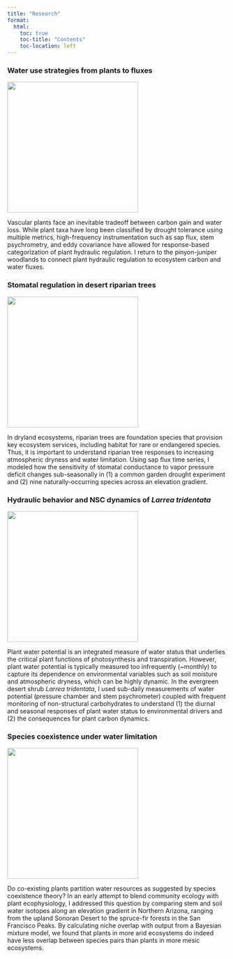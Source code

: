 ```yaml
---
title: "Research"
format:
  html:
    toc: true
    toc-title: "Contents"
    toc-location: left
---
```


### Water use strategies from plants to fluxes

![](img/PJ_flux_psy.jpg){height=300px}

Vascular plants face an inevitable tradeoff between carbon gain and water loss. While plant taxa have long been classified by drought tolerance using multiple metrics, high-frequency instrumentation such as sap flux, stem psychrometry, and eddy covariance have allowed for response-based categorization of plant hydraulic regulation. I return to the pinyon-juniper woodlands to connect plant hydraulic regulation to ecosystem carbon and water fluxes. 

### Stomatal regulation in desert riparian trees

![](img/cottonwood.jpg){width=300px}

In dryland ecosystems, riparian trees are foundation species that provision key ecosystem services, including habitat for rare or endangered species. Thus, it is important to understand riparian tree responses to increasing atmospheric dryness and water limitation. Using sap flux time series, I modeled how the sensitivity of stomatal conductance to vapor pressure deficit changes sub-seasonally in (1) a common garden drought experiment and (2) nine naturally-occurring species across an elevation gradient. 

### Hydraulic behavior and NSC dynamics of *Larrea tridentata*

![](img/creosote.jpg){height=300px}

Plant water potential is an integrated measure of water status that underlies the critical plant functions of photosynthesis and transpiration. However, plant water potential is typically measured too infrequently (~monthly) to capture its dependence on environmental variables such as soil moisture and atmospheric dryness, which can be highly dynamic. In the evergreen desert shrub *Larrea tridentata*, I used sub-daily measurements of water potential (pressure chamber and stem psychrometer) coupled with frequent monitoring of non-structural carbohydrates to understand (1) the diurnal and seasonal responses of plant water status to environmental drivers and (2) the consequences for plant carbon dynamics. 

### Species coexistence under water limitation

![](img/oaks.jpg){width=300px}

Do co-existing plants partition water resources as suggested by species coexistence theory? In an early attempt to blend community ecology with plant ecophysiology, I addressed this question by comparing stem and soil water isotopes along an elevation gradient in Northern Arizona, ranging from the upland Sonoran Desert to the spruce-fir forests in the San Francisco Peaks. By calculating niche overlap with output from a Bayesian mixture model, we found that plants in more arid ecosystems do indeed have less overlap between species pairs than plants in more mesic ecosystems.
